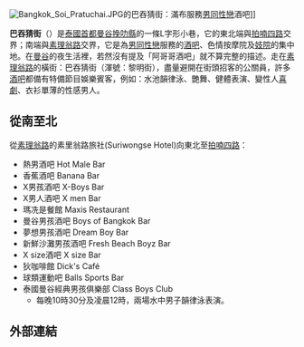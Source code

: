 [[File:Bangkok_Soi_Pratuchai.JPG|thumb]]的巴吞猜街：滿布服務[[男同性戀|男同性戀]]酒吧]]

'''巴吞猜街'''（{{thai|t=ซอยประตูชัย|phon=Sxy pratūchạy|r=Soi Pratuchai}}）是[[泰國|泰國]][[首都|首都]][[曼谷|曼谷]][[挽叻縣|挽叻縣]]的一條L字形小巷，它的東北端與[[拍喃四路|拍喃四路]]交界；南端與[[素理翁路|素理翁路]]交界，它是為[[男同性戀|男同性戀]]服務的[[酒吧|酒吧]]、色情按摩院及[[妓院|妓院]]的集中地。在[[曼谷|曼谷]]的夜生活裡，若然沒有提及「阿哥哥酒吧」就不算完整的描述。走在[[素理翁路|素理翁路]]的橫街：巴吞猜街（渾號：黎明街），盡量避開在街頭招客的公關員，許多[[酒吧|酒吧]]都備有特備節目娛樂賓客，例如：水池韻律泳、艷舞、健體表演、變性人[[喜劇|喜劇]]、衣衫單薄的性感男人。

== 從南至北 ==
從[[素理翁路|素理翁路]]的素里翁路旅社(Suriwongse Hotel)向東北至[[拍喃四路|拍喃四路]]：
* 熱男酒吧 Hot Male Bar 
* 香蕉酒吧 Banana Bar 
* X男孩酒吧 X-Boys Bar
* X男人酒吧 X men Bar
* 瑪冼是餐館 Maxis Restaurant
* 曼谷男孩酒吧 Boys of Bangkok Bar
* 夢想男孩酒吧 Dream Boy Bar
* 新鮮沙灘男孩酒吧 Fresh Beach Boyz Bar
* X size酒吧 X size Bar
* 狄咖啡館 Dick's Café
* 球類運動吧 Balls Sports Bar
* 泰國曼谷經典男孩俱樂部 Class Boys Club
** 每晚10時30分及凌晨12時，兩場水中男子韻律泳表演。

== 外部連結 ==
{{Commonscat}}